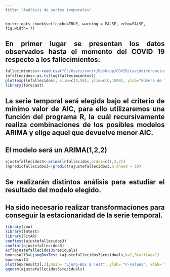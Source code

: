 ```yaml
---
title: "Análisis de series temporales"
---
```


```rsetup
knitr::opts_chunk$set(cache=TRUE, warning = FALSE, echo=FALSE, fig.width= 7)

```

<div style="text-align: justify">
## En primer lugar se presentan los datos observados hasta el momento del COVID 19 respecto a los fallecimientos:
<div/>

```r
fallecimientos<-read.csv("C:/Users/euntr/Desktop/COVID/coviddiferenciasmortalidad.csv",header=FALSE,sep=";")
lnfallecidos<-as.ts(log(fallecimientos))
plot(exp(lnfallecidos), xlim=c(0,50), ylim=c(0,1000), ylab="Número de fallecimientos", xlab="Días", main="Fallecimientos observados")
library(forecast)
```

<div style="text-align: justify">
## La serie temporal será elegida bajo el criterio de mínimo valor de AIC, para ello utilizaremos una función del programa R, la cuál recursivamente realiza combinaciones de los posibles modelos ARIMA y elige aquel que devuelve menor AIC.
## El modelo será un ARIMA(1,2,2)
<div/>


```r
ajustefallecidos3<-arima(lnfallecidos,order=c(1,2,2))
lnpredicfallecidos3<-predict(ajustefallecidos3,n.ahead = 10)
```



<div style="text-align: justify">
## Se realizarán distintos análisis para estudiar el resultado del modelo elegido. 
## Ha sido necesario realizar transformaciones para conseguir la estacionaridad de la serie temporal.
<div/>

```r
library(zoo)
library(lmtest)
library(FitAR)
coeftest(ajustefallecidos3)
confint(ajustefallecidos3)
acf(ajustefallecidos3$residuals)
boxresult3=LjungBoxTest (ajustefallecidos3$residuals,k=2,StartLag=1)
boxresult3
plot(boxresult3[,3],main= "Ljung-Box Q Test", ylab= "P-values", xlab= "Lag")
qqnorm(ajustefallecidos3$residuals)
```





